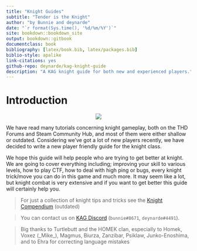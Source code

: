 ```yaml
---
title: "Knight Guides"
subtitle: "Tender is the Knight"
author: "by Bunnie and deynarde"
date: "`r format(Sys.time(), '%d/%m/%Y')`"
site: bookdown::bookdown_site
output: bookdown::gitbook
documentclass: book
bibliography: [latex/book.bib, latex/packages.bib]
biblio-style: apalike
link-citations: yes
github-repo: deynarde/kag-knight-guide
description: "A KAG knight guide for both new and experienced players."
---
```


# Introduction {-}

<p align="center">
  <img src="imgs/logo.png">
</p>

We have read many tutorials concerning knight gameplay, both on the THD Forums and Steam Community Hub, and most of them were either shallow or outdated. Considering we've got a lot of new players recently, we have decided to write a new player friendly guide for the knight class.

We hope this guide will help people who are trying to get better at knight. We are going to cover everything including; improving your skill to various levels, how to play CTF, how to deal with high ping or bugs, every knight trick/move you can do in this game and much more. It may seem like a lot, but knight combat is very extensive and if you want to get better this guide will certainly help you.

> For just a collection of knight tips and tricks see the [Knight Compendium](https://deynarde.github.io/kag-knight-compendium/) (outdated)

> You can contact us on [KAG Discord](https://discord.gg/kag) (`bunnie#8671`, `deynarde#4491`).

> Big thanks to Turtlebutt and the HOMEK clan, especially to Homek, Voxez (\_Mike\_), Magmus, Biurza, Zanzibar, Psiklaw, Junko-Enoshima, and to Ehra for correcting language mistakes
